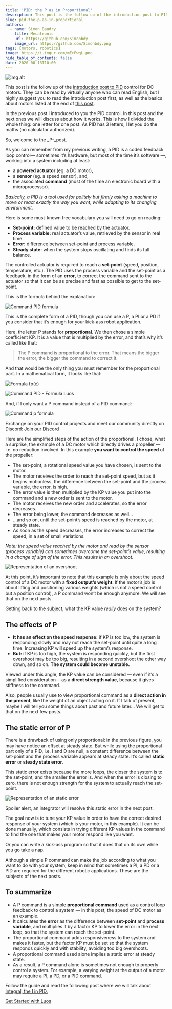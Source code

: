 ```yaml
---
title: 'PID: the P as in Proportional'
description: This post is the follow up of the introduction post to PID control for DC motors. They can be read by virtually anyone who can read English, but I highly suggest you to read the introduction post first, as well as the basics about motors listed at the end of this post.
slug: pid-the-p-as-in-proportional
authors:
  - name: Simon Baudry
    title: Mecatronic 
    url: https://github.com/Simonbdy
    image_url: https://github.com/Simonbdy.png
tags: [motors, robotics]
image: https://i.imgur.com/mErPwqL.png
hide_table_of_contents: false
date: 2020-08-13T10:00
---
```


![img alt](/img/blog/8.png)

This post is the follow up of the [introduction post to PID](/blog/2020-03-13-control-dc-motor-1) control for DC motors. They can be read by virtually anyone who can read English, but I highly suggest you to read the introduction post first, as well as the basics about motors listed at the end of [this post](/blog/2020-02-13-dc-motor-jungle).

<!--truncate-->

In the previous post I introduced to you the PID control. In this post and the next ones we will discuss about how it works. This is how I divided the whole thing: one letter for one post. As PID has 3 letters, I let you do the maths (no calculator authorized).

So, welcome to the _P-_post.

As you can remember from my previous writing, a PID is a coded feedback loop control— sometimes it’s hardware, but most of the time it’s software —, working into a system including at least:

*   a **powered actuator** (eg. a DC motor),
*   a **sensor** (eg. a speed sensor), and,
*   the associated **command** (most of the time an electronic board with a microprocessor).

_Basically, a PID is a tool used for politely but firmly asking a machine to move or react exactly the way you want, while adapting to its changing environment._

Here is some must-known free vocabulary you will need to go on reading:

*   **Set-point:** defined value to be reached by the actuator.
*   **Process variable:** real actuator’s value, retrieved by the sensor in real time.
*   **Error:** difference between set-point and process variable.
*   **Steady state:** when the system stops oscillating and finds its full balance.

The controlled actuator is required to reach a **set-point** (speed, position, temperature, etc.). The PID uses the process variable and the set-point as a feedback, in the form of an **error**, to correct the command sent to the actuator so that it can be as precise and fast as possible to get to the set-point.

This is the formula behind the explanation:

![Command PID formula](https://uploads-ssl.webflow.com/602cf5c87ad04ea98eaa99da/6030d40f255fb18cb89c594c_1*FlLnS95RglcrhaztKnYnIA.png)

This is the complete form of a PID, though you can use a P, a PI or a PD if you consider that it’s enough for your kick-ass robot application.

Here, the letter P stands for **proportional**. We then chose a simple coefficient KP. It is a value that is multiplied by the error, and that’s why it’s called like that:

> The P command is proportional to the error. That means the bigger the error, the bigger the command to correct it.

And that would be the only thing you must remember for the proportional part. In a mathematical form, it looks like that:

![Formula fp(e)](https://uploads-ssl.webflow.com/602cf5c87ad04ea98eaa99da/6030d497dead62a007d99b39_1*yxn01cjR9wBBM4apaORSxA.png)

![Command PID - Formula Luos](https://uploads-ssl.webflow.com/602cf5c87ad04ea98eaa99da/6030d49731f7c0aca167e977_1*LDjynW9UWPpyEc2s8QvP1w.png)

And, if I only want a P command instead of a PID command:

![Command p formula](https://uploads-ssl.webflow.com/602cf5c87ad04ea98eaa99da/6030d498d5a2147713ebbcb1_1*eJhK8cHfHCTnV3pYxZNixA.png)

Exchange on your PID control projects and meet our community directly on Discord: <a rel="external nofollow" href="https://discord.gg/luos" target="_blank">Join our Discord</a>

Here are the simplified steps of the action of the proportional. I chose, what a surprise, the example of a DC motor which directly drives a propeller — i.e. no reduction involved. In this example **you want to control the speed** of the propeller:

*   The set-point, a rotational speed value you have chosen, is sent to the motor.
*   The motor receives the order to reach the set-point speed, but as it begins motionless, the difference between the set-point and the process variable, the error, is high.
*   The error value is then multiplied by the KP value you put into the command and a new order is sent to the motor.
*   The motor receives the new order and accelerates, so the error decreases.
*   The error being lower, the command decreases as well…
*   …and so on, until the set-point’s speed is reached by the motor, at steady state.
*   As soon as the speed decreases, the error increases to correct the speed, in a set of small variations.

_Note: the speed value reached by the motor and read by the sensor (process variable) can sometimes overcome the set-point’s value, resulting in a change of sign of the error. This results in an overshoot._

![Representation of an overshoot](https://uploads-ssl.webflow.com/602cf5c87ad04ea98eaa99da/6030d498a557c346e81c06f2_1*zl9r8fPhFsUZLasQR7ExuA.png)

At this point, it’s important to note that this example is only about the speed control of a DC motor with a **fixed output’s weight**. If the motor’s job is about lifting and positioning various weights (which is not a speed control but a position control), a P command won’t be enough anymore. We will see that on the next posts.

Getting back to the subject, what the KP value _really_ does on the system?

<h2> The effects of P </h2>

*   **It has an effect on the speed response:** if KP is too low, the system is responding slowly and may not reach the set-point until quite a long time. Increasing KP will speed up the system’s response.
*   **But:** if KP is too high, the system is responding quickly, but the first overshoot may be too big, resulting in a second overshoot the other way down, and so on. **The system could become unstable.**

Viewed under this angle, the KP value can be considered — even if it’s a simplified consideration— as a **direct strength value**, because it gives stiffness to the command.

Also, people usually use to view proportional command as a **direct action in the present**, like the weight of an object acting on it. If I talk of present, maybe I will tell you some things about past and future later… We will get to that on the next few posts.

<h2> The static error of P </h2>

There is a drawback of using only proportional: in the previous figure, you may have notice an offset at steady state. But while using the proportional part only of a PID, i.e. I and D are null, a constant difference between the set-point and the process variable appears at steady state. It’s called **static error** or **steady state error**.

This static error exists because the more loops, the closer the system is to the set-point, and the smaller the error is. And when the error is closing to zero, there is not enough strength for the system to actually reach the set-point.

![Representation of an static error](https://uploads-ssl.webflow.com/602cf5c87ad04ea98eaa99da/6030d498309be9b7056f4e50_1*gInOGAc4jH1_d_IeGraB7g.png)

Spoiler alert, an integrator will resolve this static error in the next post.

The goal now is to tune your KP value in order to have the correct desired response of your system (which is your motor, in this example). It can be done manually, which consists in trying different KP values in the command to find the one that makes your motor respond like you want.

Or you can write a kick-ass program so that it does that on its own while you go take a nap.

Although a simple P command can make the job according to what you want to do with your system, keep in mind that sometimes a PI, a PD or a PID are required for the different robotic applications. These are the subjects of the next posts.

<h2> To summarize </h2>

*   A P command is a simple **proportional command** used as a control loop feedback to control a system — in this post, the speed of DC motor as an example.
*   It calculates the **error** as the difference between **set-point** and **process variable**, and multiplies it by a factor KP to lower the error in the next loop, so that the system can reach the set-point.
*   The proportional command adds responsiveness to the system and makes it faster, but the factor KP must be set so that the system responds quickly and with stability, avoiding too big overshoots.
*   A proportional command used alone implies a static error at steady state.
*   As a result, a P command alone is sometimes not enough to properly control a system. For example, a varying weight at the output of a motor may require a PI, a PD, or a PID command.

Follow the guide and read the following post where we will talk about [Integral, the I in PID.](/blog/2020-09-13-pid-i-integral)

[Get Started with Luos](/tutorials/get-started)